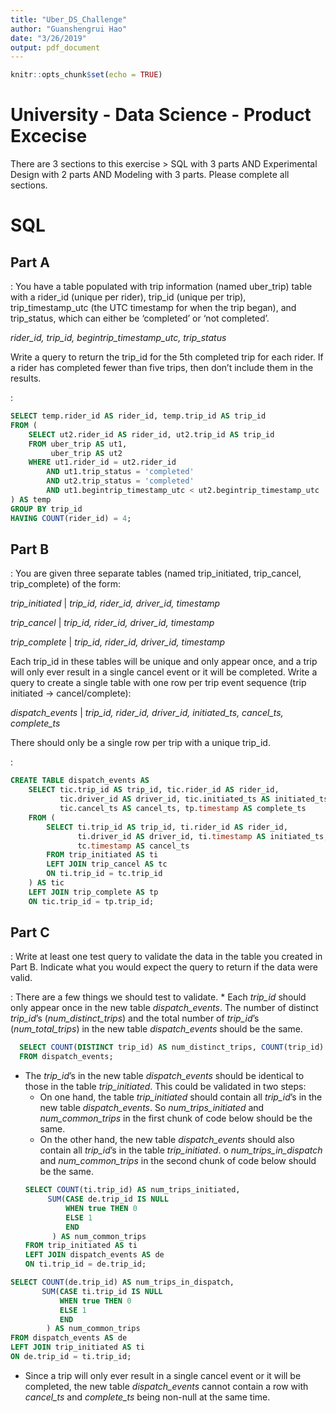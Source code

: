 ```yaml
---
title: "Uber_DS_Challenge"
author: "Guanshengrui Hao"
date: "3/26/2019"
output: pdf_document
---
```


```r
knitr::opts_chunk$set(echo = TRUE)
```
# University - Data Science - Product Excecise
There are 3 sections to this exercise > SQL with 3 parts AND Experimental Design with 2 parts AND Modeling with 3 parts. Please complete all sections.

# SQL
## Part A

\textbf{Q}: You have a table populated with trip information (named uber_trip) table with a rider_id (unique per rider), trip_id (unique per trip), trip_timestamp_utc (the UTC timestamp for when the trip began), and trip_status, which can either be 'completed' or 'not completed'.

*rider_id, trip_id, begintrip_timestamp_utc, trip_status*

Write a query to return the trip_id for the 5th completed trip for each rider. If a rider has completed fewer than five trips, then don't include them in the results.

\textbf{A}:
```sql
SELECT temp.rider_id AS rider_id, temp.trip_id AS trip_id
FROM (
	SELECT ut2.rider_id AS rider_id, ut2.trip_id AS trip_id
	FROM uber_trip AS ut1, 
		 uber_trip AS ut2
	WHERE ut1.rider_id = ut2.rider_id
		AND ut1.trip_status = 'completed'
		AND ut2.trip_status = 'completed'
		AND ut1.begintrip_timestamp_utc < ut2.begintrip_timestamp_utc
) AS temp
GROUP BY trip_id
HAVING COUNT(rider_id) = 4;
```

## Part B
\textbf{Q}: You are given three separate tables (named trip_initiated, trip_cancel, trip_complete) of the form:

*trip_initiated* | *trip_id, rider_id, driver_id, timestamp*

*trip_cancel* | *trip_id, rider_id, driver_id, timestamp*

*trip_complete* | *trip_id, rider_id, driver_id, timestamp*

Each trip_id in these tables will be unique and only appear once, and a trip will only ever result in a single cancel event or it will be completed. Write a query to create a single table with one row per trip event sequence (trip initiated $\rightarrow$ cancel/complete):

*dispatch_events* | *trip_id, rider_id, driver_id, initiated_ts, cancel_ts, complete_ts*

There should only be a single row per trip with a unique trip_id.

\textbf{A}:
```sql
CREATE TABLE dispatch_events AS 
	SELECT tic.trip_id AS trip_id, tic.rider_id AS rider_id,
		   tic.driver_id AS driver_id, tic.initiated_ts AS initiated_ts,
		   tic.cancel_ts AS cancel_ts, tp.timestamp AS complete_ts
	FROM (
		SELECT ti.trip_id AS trip_id, ti.rider_id AS rider_id, 
			   ti.driver_id AS driver_id, ti.timestamp AS initiated_ts,
			   tc.timestamp AS cancel_ts
		FROM trip_initiated AS ti
		LEFT JOIN trip_cancel AS tc
		ON ti.trip_id = tc.trip_id
	) AS tic
	LEFT JOIN trip_complete AS tp
	ON tic.trip_id = tp.trip_id;
```

## Part C

\textbf{Q}: Write at least one test query to validate the data in the table you created in Part B. Indicate what you would expect the query to return if the data were valid.

\textbf{A}: There are a few things we should test to validate.
* Each *trip_id* should only appear once in the new table *dispatch_events*. The number of distinct *trip_id*'s (*num_distinct_trips*) and the total number of *trip_id*'s (*num_total_trips*) in the new table *dispatch_events* should be the same.
```sql
  SELECT COUNT(DISTINCT trip_id) AS num_distinct_trips, COUNT(trip_id) AS num_total_trips
  FROM dispatch_events;
``` 
* The *trip_id*'s in the new table *dispatch_events* should be identical to those in the table *trip_initiated*. This could be validated in two steps:
    + On one hand, the table *trip_initiated* should contain all *trip_id*'s in the new table *dispatch_events*. So *num_trips_initiated* and *num_common_trips* in the first chunk of code below should be the same.
    + On the other hand, the new table *dispatch_events* should also contain all *trip_id*'s in the table *trip_initiated*. o *num_trips_in_dispatch* and *num_common_trips* in the second chunk of code below should be the same.
```sql
SELECT COUNT(ti.trip_id) AS num_trips_initiated, 
	   SUM(CASE de.trip_id IS NULL
	   	   WHEN true THEN 0
	   	   ELSE 1
	   	   END												
		) AS num_common_trips
FROM trip_initiated AS ti
LEFT JOIN dispatch_events AS de
ON ti.trip_id = de.trip_id;
```

```sql
SELECT COUNT(de.trip_id) AS num_trips_in_dispatch, 
	   SUM(CASE ti.trip_id IS NULL
	   	   WHEN true THEN 0
	   	   ELSE 1
	   	   END												
		) AS num_common_trips
FROM dispatch_events AS de
LEFT JOIN trip_initiated AS ti
ON de.trip_id = ti.trip_id;
```
* Since a trip will only ever result in a single cancel event or it will be completed, the new table *dispatch_events* cannot contain a row with *cancel_ts* and *complete_ts* being non-null at the same time.


  
  

